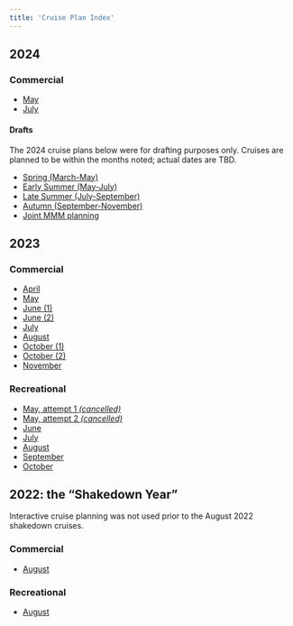 ```yaml
---
title: 'Cruise Plan Index'
---
```


## 2024
### Commercial
  - [May](draft_2024spring.html)
  - [July](FRM-POT_CruisePlan_2024summer1.html)

#### Drafts   
::: {.callout-note}
The 2024 cruise plans below were for drafting purposes only. Cruises are planned to be within the months noted; actual dates are TBD.
:::

  - [Spring (March-May)](draft_2024spring.html)
  - [Early Summer (May-July)](draft_2024summer1.html)
  - [Late Summer (July-September)](draft_2024summer2.html)
  - [Autumn (September-November)](draft_2024autumn.html)
  - [Joint MMM planning](2024_joint_FRM_MMM.html)
  

## 2023
### Commercial

  - [April](FRM-POT_CruisePlan_20230410.html)
  - [May](FRM-POT_CruisePlan_20230501.html)
  - [June (1)](FRM-POT_CruisePlan_20230605.html)
  - [June (2)](FRM-POT_CruisePlan_20230626.html)
  - [July](FRM-POT_CruisePlan_20230724.html)
  - [August](FRM-POT_CruisePlan_20230828.html)
  - [October (1)](FRM-POT_CruisePlan_20231003.html)
  - [October (2)](FRM-POT_CruisePlan_20231023.html)
  - [November](FRM-POT_CruisePlan_20231114.html)

### Recreational

  - [May, attempt 1 *(cancelled)*](FRM-REC_CruisePlan_20230522.html)
  - [May, attempt 2 *(cancelled)*](FRM-REC_CruisePlan_20230531.html)
  - [June](FRM-REC_CruisePlan_20230612.html)
  - [July](FRM-REC_CruisePlan_20230710.html)
  - [August](FRM-REC_CruisePlan_20230814.html)
  - [September](FRM-REC_CruisePlan_20230905.html)
  - [October](FRM-REC_CruisePlan_20231010.html)

## 2022: the "Shakedown Year"
::: {.callout-note}
Interactive cruise planning was not used prior to the August 2022 shakedown cruises.
:::
### Commercial

- [August](FRM-POT_CruisePlan_20220829.html)

### Recreational

- [August](FRM-REC_CruisePlan_20220815.html)
